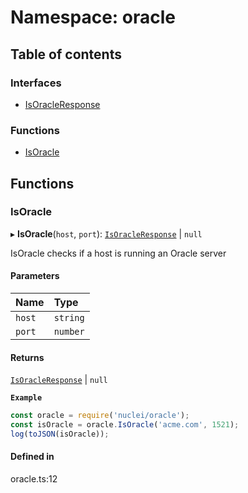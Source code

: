 # Namespace: oracle

## Table of contents

### Interfaces

- [IsOracleResponse](/templates/protocols/javascript/modules/oracle.IsOracleResponse)

### Functions

- [IsOracle](/templates/protocols/javascript/modules/oracle#isoracle)

## Functions

### IsOracle

▸ **IsOracle**(`host`, `port`): [`IsOracleResponse`](/templates/protocols/javascript/modules/oracle.IsOracleResponse) \| ``null``

IsOracle checks if a host is running an Oracle server

#### Parameters

| Name | Type |
| :------ | :------ |
| `host` | `string` |
| `port` | `number` |

#### Returns

[`IsOracleResponse`](/templates/protocols/javascript/modules/oracle.IsOracleResponse) \| ``null``

**`Example`**

```javascript
const oracle = require('nuclei/oracle');
const isOracle = oracle.IsOracle('acme.com', 1521);
log(toJSON(isOracle));
```

#### Defined in

oracle.ts:12
